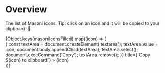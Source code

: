 
# Overview

<Meta title="Icons / Outlined" />

The list of Masoni icons.
Tip: click on an icon and it will be copied to your clipboard! 📎

<Canvas>
  <div
    style={{
      display: 'flex',
      flexWrap: 'wrap',
      justifyContent: 'center',
    }}
  >
    {Object.keys(masoniIconsFilled).map((icon) => (
      <div
        key={icon}
        className="icon-tile"
        onClick={() => {
          const textArea = document.createElement('textarea');
          textArea.value = icon;
          document.body.appendChild(textArea);
          textArea.select();
          document.execCommand('Copy');
          textArea.remove();
        }}
        title={`Copy ${icon} to clipboard`}
      >
        <span
          aria-label={icon}
          className={`mas-${icon}`}
          style={{
            fontSize: 32,
            display: 'flex',
            justifyContent: 'center',
            alignItems: 'flex-end',
            height: '100%',
            marginBottom: 8,
          }}
        ></span>
        <span
          style={{
            fontSize: 15,
            display: 'flex',
            justifyContent: 'center',
            alignItems: 'flex-start',
            height: '100%',
          }}
        >
          {icon}
        </span>
      </div>
    ))}
  </div>
</Canvas>
